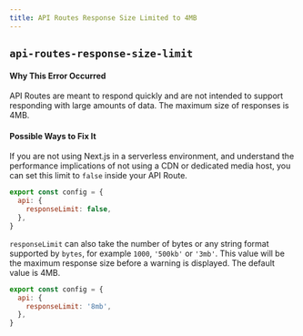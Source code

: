 ```yaml
---
title: API Routes Response Size Limited to 4MB
---
```


## `api-routes-response-size-limit`

#### Why This Error Occurred

API Routes are meant to respond quickly and are not intended to support responding with large amounts of data. The maximum size of responses is 4MB.

#### Possible Ways to Fix It

If you are not using Next.js in a serverless environment, and understand the performance implications of not using a CDN or dedicated media host, you can set this limit to `false` inside your API Route.

```js
export const config = {
  api: {
    responseLimit: false,
  },
}
```

`responseLimit` can also take the number of bytes or any string format supported by `bytes`, for example `1000`, `'500kb'` or `'3mb'`.
This value will be the maximum response size before a warning is displayed. The default value is 4MB.

```js
export const config = {
  api: {
    responseLimit: '8mb',
  },
}
```
